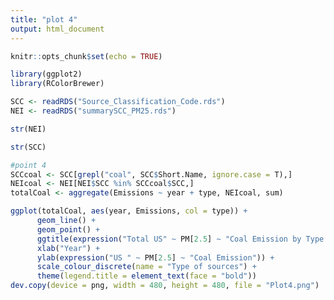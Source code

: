 ---
title: "plot 4"
output: html_document
---

```{r setup, include=FALSE}
knitr::opts_chunk$set(echo = TRUE)
```

```{r}
library(ggplot2)
library(RColorBrewer)
```

```{r}
SCC <- readRDS("Source_Classification_Code.rds")
NEI <- readRDS("summarySCC_PM25.rds")
```

```{r}
str(NEI)
```

```{r}
str(SCC)
```
```{r}
#point 4
SCCcoal <- SCC[grepl("coal", SCC$Short.Name, ignore.case = T),]
NEIcoal <- NEI[NEI$SCC %in% SCCcoal$SCC,]
totalCoal <- aggregate(Emissions ~ year + type, NEIcoal, sum)

ggplot(totalCoal, aes(year, Emissions, col = type)) +
      geom_line() +
      geom_point() +
      ggtitle(expression("Total US" ~ PM[2.5] ~ "Coal Emission by Type and Year")) +
      xlab("Year") +
      ylab(expression("US " ~ PM[2.5] ~ "Coal Emission")) +
      scale_colour_discrete(name = "Type of sources") +
      theme(legend.title = element_text(face = "bold"))
dev.copy(device = png, width = 480, height = 480, file = "Plot4.png")
```
